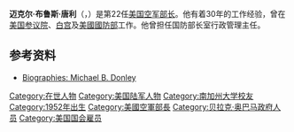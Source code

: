 {{Infobox US Cabinet official
| name = 迈克尔·布鲁斯·唐利
| image = Michael Donley official portrait.jpg
| caption =
| order = 第22任<sup></sup>
| title = [[美国空军部长|美国空军部长]]
| term_start = 2008年6月21日
| term_end =
| president = [[乔治·沃克·布什|乔治·沃克·布什]]<br />[[巴拉克·奥巴马|巴拉克·奥巴马]]
| predecessor = [[Michael_W._Wynne|Michael W. Wynne]]
| successor =
| birth_date = {{birth date and age|1952|10|04}}
| birth_place = [[诺瓦托|诺瓦托]] [[加利福尼亚州|加利福尼亚州]]
| death_date =
| death_place =
| party =
| order2              = 空軍部财务管理主計助理部長
| term_start2         = 1989年
| term_end2           = 1993年
| president2          = [[乔治·沃克·布什|乔治·沃克·布什]]
| predecessor2        = [[Richard_E._Carver|Richard E. Carver]]
| successor2          = [[Robert_F._Hale|Robert F. Hale]]
| order3              = {{Link-en|美國國防部行政管理主任|Director of Administration and Management (Department of Defense)}}
| term_start3         = 2005年
| term_end3           = 2008年
| president3          = [[乔治·沃克·布什|乔治·沃克·布什]]
| predecessor3        = [[Raymond_F._DuBois|Raymond F. DuBois]]
| successor3          = Michael L. Rhodes
}}

'''迈克尔·布鲁斯·唐利'''（{{lang-en|Michael Bruce Donley}}，{{bd|1952年|10月4日|catIdx=Michael Bruce Donley}}）是第22任[[美国空军部长|美国空军部长]]。他有着30年的工作经验，曾在[[美国参议院|美国参议院]]、[[白宫|白宫]]及[[美國國防部|美國國防部]]工作。他曾担任国防部长室行政管理主任。

== 参考资料 ==
* [https://web.archive.org/web/20080822101405/http://www.af.mil/bios/bio.asp?bioID=11336 Biographies: Michael B. Donley]

{{start box}}
{{s-gov}}
{{succession box
|before=[[Richard_E._Carver|Richard E. Carver]]
|title=空軍部财务管理主計助理部長
|after=[[Robert_F._Hale|Robert F. Hale]]
|years=1989 – 1993
}}
{{end box}}
{{DEFAULTSORT:Donley, Michael B.}}
[[Category:在世人物|Category:在世人物]]
[[Category:美国陆军人物|Category:美国陆军人物]]
[[Category:南加州大学校友|Category:南加州大学校友]]
[[Category:1952年出生|Category:1952年出生]]
[[Category:美國空軍部長|Category:美國空軍部長]]
[[Category:贝拉克·奥巴马政府人员|Category:贝拉克·奥巴马政府人员]]
[[Category:美国国会雇员|Category:美国国会雇员]]